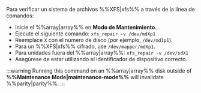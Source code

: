Para verificar un sistema de archivos %%XFS|xfs%% a través de la línea de comandos:

- Inicie el %%array|array%% en **Modo de Mantenimiento**.
- Ejecute el siguiente comando: `xfs_repair -v /dev/mdXp1`
- Reemplace `X` con el número de disco (por ejemplo, `/dev/md1p1`).
- Para un %%XFS|xfs%% cifrado, use `/dev/mapper/mdXp1`.
- Para unidades fuera del %%array|array%%: `xfs_repair -v /dev/sdX1`
- Asegúrese de estar utilizando el identificador de dispositivo correcto.

:::warning
Running this command on an %%array|array%% disk outside of **%%Maintenance Mode|maintenance-mode%%** will invalidate %%parity|parity%%.
:::
